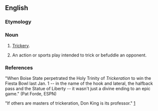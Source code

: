{{rfv}}
==English==

===Etymology===
{{suffix|trickery|ation}}

===Noun===
{{en-noun}}

# {{colloquial|jocular|dialect}} [[trickery|Trickery]].
# {{rfv-sense}} An action or sports play intended to trick or befuddle an opponent.

===References===
"When Boise State perpetrated the Holy Trinity of ''Trickeration'' to win the Fiesta Bowl last Jan. 1 -- in the name of the hook and lateral, the halfback pass and the Statue of Liberty -- it wasn't just a divine ending to an epic game." (Pat Forde, ESPN)

"If others are masters of trickeration, Don King is its professor." [http://query.nytimes.com/gst/fullpage.html?res=9C0CE7DE153FF930A25751C0A966958260]